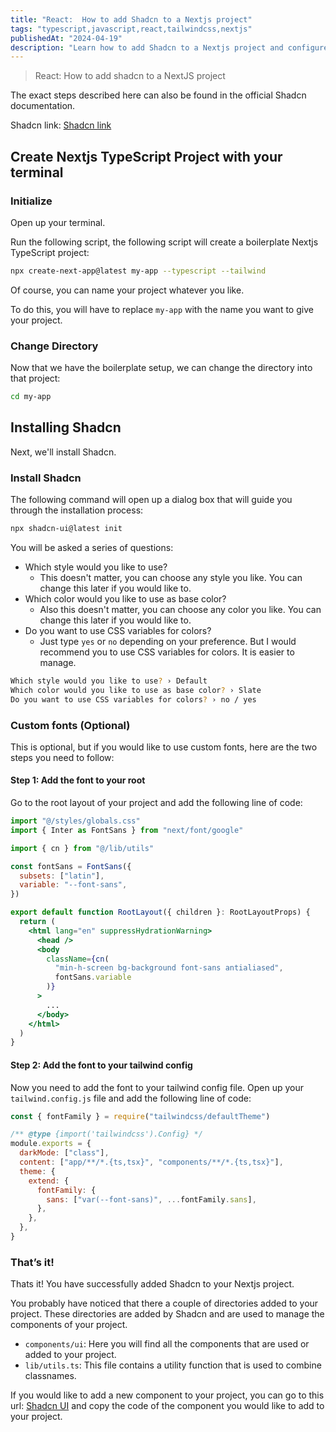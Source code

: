 ```yaml
---
title: "React:  How to add Shadcn to a Nextjs project"
tags: "typescript,javascript,react,tailwindcss,nextjs"
publishedAt: "2024-04-19"
description: "Learn how to add Shadcn to a Nextjs project and configure it to work with your Nextjs project."
---
```

> React: How to add shadcn to a NextJS project

The exact steps described here can also be found in the official Shadcn documentation.

Shadcn link: [Shadcn link](https://ui.shadcn.com/docs/installation/next)

## Create Nextjs TypeScript Project with your terminal

### Initialize

Open up your terminal.

Run the following script, the following script will create a boilerplate Nextjs TypeScript project:

```bash
npx create-next-app@latest my-app --typescript --tailwind

```

Of course, you can name your project whatever you like.

To do this, you will have to replace `my-app` with the name you want to give your project.

### Change Directory

Now that we have the boilerplate setup, we can change the directory into that project:

```bash
cd my-app
```

## Installing Shadcn

Next, we'll install Shadcn.

### **Install Shadcn**

The following command will open up a dialog box that will guide you through the installation process:

```bash
npx shadcn-ui@latest init
```

You will be asked a series of questions:
* Which style would you like to use?
  * This doesn't matter, you can choose any style you like. You can change this later if you would like to.
* Which color would you like to use as base color?
  * Also this doesn't matter, you can choose any color you like. You can change this later if you would like to.
* Do you want to use CSS variables for colors?
  * Just type `yes` or `no` depending on your preference. But I would recommend you to use CSS variables for colors. It is easier to manage.

```bash
Which style would you like to use? › Default
Which color would you like to use as base color? › Slate
Do you want to use CSS variables for colors? › no / yes
```

### **Custom fonts (Optional)**

This is optional, but if you would like to use custom fonts, here are the two steps you need to follow:

#### **Step 1: Add the font to your root**
Go to the root layout of your project and add the following line of code:


```jsx
import "@/styles/globals.css"
import { Inter as FontSans } from "next/font/google"

import { cn } from "@/lib/utils"

const fontSans = FontSans({
  subsets: ["latin"],
  variable: "--font-sans",
})

export default function RootLayout({ children }: RootLayoutProps) {
  return (
    <html lang="en" suppressHydrationWarning>
      <head />
      <body
        className={cn(
          "min-h-screen bg-background font-sans antialiased",
          fontSans.variable
        )}
      >
        ...
      </body>
    </html>
  )
}
```

#### **Step 2: Add the font to your tailwind config**
Now you need to add the font to your tailwind config file. Open up your `tailwind.config.js` file and add the following line of code:

```js
const { fontFamily } = require("tailwindcss/defaultTheme")

/** @type {import('tailwindcss').Config} */
module.exports = {
  darkMode: ["class"],
  content: ["app/**/*.{ts,tsx}", "components/**/*.{ts,tsx}"],
  theme: {
    extend: {
      fontFamily: {
        sans: ["var(--font-sans)", ...fontFamily.sans],
      },
    },
  },
}
```   

### **That’s it!**

Thats it! You have successfully added Shadcn to your Nextjs project.

You probably have noticed that there a couple of directories added to your project. These directories are added by Shadcn and are used to manage the components of your project.

* `components/ui`: Here you will find all the components that are used or added to your project.
* `lib/utils.ts`: This file contains a utility function that is used to combine classnames.

If you would like to add a new component to your project, you can go to this url: [Shadcn UI](https://ui.shadcn.com/docs/components/accordion) and copy the code of the component you would like to add to your project.